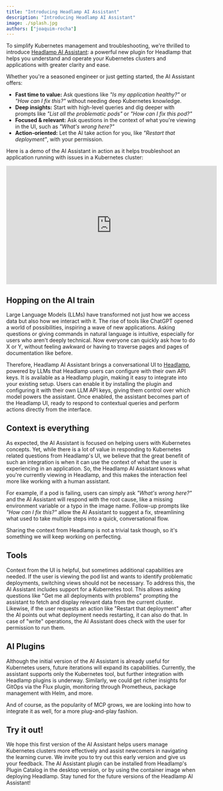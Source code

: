 ```yaml
---
title: "Introducing Headlamp AI Assistant"
description: "Introducing Headlamp AI Assistant"
image: ./splash.jpg
authors: ["joaquim-rocha"]
---
```


To simplify Kubernetes management and troubleshooting, we're thrilled to
introduce [Headlamp AI Assistant](https://github.com/headlamp-k8s/plugins/tree/main/ai-assistant#readme): a powerful new plugin for Headlamp that helps
you understand and operate your Kubernetes clusters and applications with
greater clarity and ease.

<!--truncate-->

Whether you're a seasoned engineer or just getting started, the AI Assistant offers:
* **Fast time to value:** Ask questions like _"Is my application healthy?"_ or
  _"How can I fix this?"_ without needing deep Kubernetes knowledge.
* **Deep insights:** Start with high-level queries and dig deeper with prompts
  like _"List all the problematic pods"_ or _"How can I fix this pod?"_
* **Focused & relevant:** Ask questions in the context of what you're viewing
  in the UI, such as _"What's wrong here?"_
* **Action-oriented:** Let the AI take action for you, like _"Restart that
  deployment"_, with your permission.

Here is a demo of the AI Assistant in action as it helps troubleshoot an
application running with issues in a Kubernetes cluster:

<iframe width="560" height="315" src="https://www.youtube-nocookie.com/embed/GzXkUuCTcd4?si=9pRjNma4UYdJa3Ig" title="YouTube video player" frameborder="0" allow="accelerometer; autoplay; clipboard-write; encrypted-media; gyroscope; picture-in-picture; web-share" referrerpolicy="strict-origin-when-cross-origin" allowfullscreen></iframe>

## Hopping on the AI train

Large Language Models (LLMs) have transformed not just how we access data but
also how we interact with it. The rise of tools like ChatGPT opened a world of
possibilities, inspiring a wave of new applications. Asking questions or giving
commands in natural language is intuitive, especially for users who aren't deeply
technical. Now everyone can quickly ask how to do X or Y, without feeling awkward
or having to traverse pages and pages of documentation like before.

Therefore, Headlamp AI Assistant brings a conversational UI to [Headlamp](https://headlamp.dev),
powered by LLMs that Headlamp users can configure with their own API keys.
It is available as a Headlamp plugin, making it easy to integrate into your
existing setup. Users can enable it by installing the plugin and configuring
it with their own LLM API keys, giving them control over which model powers
the assistant. Once enabled, the assistant becomes part of the Headlamp UI,
ready to respond to contextual queries and perform actions directly from the
interface.

## Context is everything

As expected, the AI Assistant is focused on helping users with Kubernetes
concepts. Yet, while there is a lot of value in responding to Kubernetes
related questions from Headlamp's UI, we believe that the great benefit of such
an integration is when it can use the context of what the user is experiencing
in an application. So, the Headlamp AI Assistant knows what you're currently
viewing in Headlamp, and this makes the interaction feel more like working
with a human assistant.

For example, if a pod is failing, users can simply ask _"What's wrong here?"_
and the AI Assistant will respond with the root cause, like a missing
environment variable or a typo in the image name. Follow-up prompts like
_"How can I fix this?"_ allow the AI Assistant to suggest a fix, streamlining
what used to take multiple steps into a quick, conversational flow.

Sharing the context from Headlamp is not a trivial task though, so it's
something we will keep working on perfecting.

## Tools

Context from the UI is helpful, but sometimes additional capabilities are
needed. If the user is viewing the pod list and wants to identify problematic
deployments, switching views should not be necessary. To address this, the AI
Assistant includes support for a Kubernetes tool. This allows asking questions
like "Get me all deployments with problems" prompting the assistant to fetch
and display relevant data from the current cluster. Likewise, if the user
requests an action like "Restart that deployment" after the AI points out what
deployment needs restarting, it can also do that. In case of "write"
operations, the AI Assistant does check with the user for permission to run them.

## AI Plugins

Although the initial version of the AI Assistant is already useful for
Kubernetes users, future iterations will expand its capabilities. Currently,
the assistant supports only the Kubernetes tool, but further integration with
Headlamp plugins is underway. Similarly, we could get richer insights for
GitOps via the Flux plugin, monitoring through Prometheus, package management
with Helm, and more.

And of course, as the popularity of MCP grows, we are looking into how to
integrate it as well, for a more plug-and-play fashion.

## Try it out!

We hope this first version of the AI Assistant helps users manage Kubernetes
clusters more effectively and assist newcomers in navigating the learning
curve. We invite you to try out this early version and give us your feedback.
The AI Assistant plugin can be installed from Headlamp's Plugin Catalog in the
desktop version, or by using the container image when deploying Headlamp.
Stay tuned for the future versions of the Headlamp AI Assistant!

